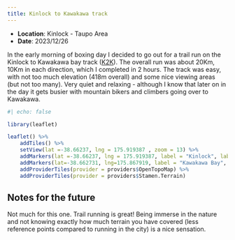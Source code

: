 ```yaml
---
title: Kinlock to Kawakawa track
---
```


-   **Location**: Kinlock - Taupo Area
-   **Date**: 2023/12/26

In the early morning of boxing day I decided to go out for a trail run on the Kinlock to Kawakawa bay track ([K2K](https://www.doc.govt.nz/parks-and-recreation/places-to-go/central-north-island/places/taupo-area/things-to-do/kawakawa-bay-tracks/)). The overall run was about 20Km, 10Km in each direction, which I completed in 2 hours. The track was easy, with not too much elevation (418m overall) and some nice viewing areas (but not too many). Very quiet and relaxing - although I know that later on in the day it gets busier with mountain bikers and climbers going over to Kawakawa.

```r
#| echo: false

library(leaflet)

leaflet() %>% 
    addTiles() %>% 
    setView(lat =-38.66237, lng = 175.919387 , zoom = 13) %>% 
    addMarkers(lat =-38.66237, lng = 175.919387, label = "Kinlock", labelOptions = labelOptions(noHide = T, direction = "bottom")) %>% 
    addMarkers(lat=-38.662731, lng=175.867919, label = "Kawakawa Bay", labelOptions = labelOptions(noHide = T, direction = "bottom")) %>% 
    addProviderTiles(provider = providers$OpenTopoMap) %>% 
    addProviderTiles(provider = providers$Stamen.Terrain)
```

## Notes for the future

Not much for this one. Trail running is great! Being immerse in the nature and not knowing exactly how much terrain you have covered (less reference points compared to running in the city) is a nice sensation.

